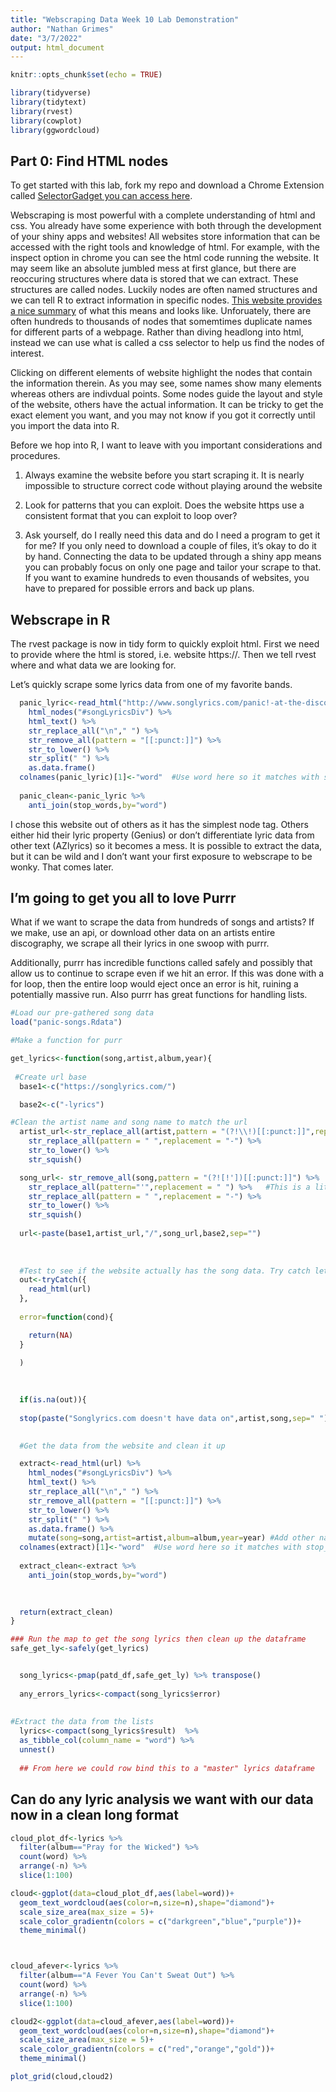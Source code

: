 ```yaml
---
title: "Webscraping Data Week 10 Lab Demonstration"
author: "Nathan Grimes"
date: "3/7/2022"
output: html_document
---
```


```r
knitr::opts_chunk$set(echo = TRUE)

library(tidyverse)
library(tidytext)
library(rvest)
library(cowplot)
library(ggwordcloud)

```

## Part 0: Find HTML nodes

To get started with this lab, fork my repo and download a Chrome Extension called [SelectorGadget you can access here](https://chrome.google.com/webstore/detail/selectorgadget/mhjhnkcfbdhnjickkkdbjoemdmbfginb?hl=en).

Webscraping is most powerful with a complete understanding of html and css. You already have some experience with both through the development of your shiny apps and websites! All websites store information that can be accessed with the right tools and knowledge of html. For example, with the inspect option in chrome you can see the html code running the website. It may seem like an absolute jumbled mess at first glance, but there are reoccuring structures where data is stored that we can extract. These structures are called nodes. Luckily nodes are often named structures and we can tell R to extract information in specific nodes. [This website provides a nice summary](https://www.w3schools.com/js/js_htmldom_navigation.asp#:~:text=using%20node%20relationships.-,DOM%20Nodes,HTML%20elements%20are%20text%20nodes) of what this means and looks like. Unforuately, there are often hundreds to thousands of nodes that somemtimes duplicate names for different parts of a webpage. Rather than diving headlong into html, instead we can use what is called a css selector to help us find the nodes of interest.  

Clicking on different elements of website highlight the nodes that contain the information therein. As you may see, some names show many elements whereas others are indivdual points. Some nodes guide the layout and style of the website, others have the actual information. It can be tricky to get the exact element you want, and you may not know if you got it correctly until you import the data into R. 

Before we hop into R, I want to leave with you important considerations and procedures.

1) Always examine the website before you start scraping it. It is nearly impossible to structure correct code without playing around the website

2) Look for patterns that you can exploit. Does the website https use a consistent format that you can exploit to loop over?

3) Ask yourself, do I really need this data and do I need a program to get it for me? If you only need to download a couple of files, it's okay to do it by hand. Connecting the data to be updated through a shiny app means you can probably focus on only one page and tailor your scrape to that. If you want to examine hundreds to even thousands of websites, you have to prepared for possible errors and back up plans.

## Webscrape in R

The rvest package is now in tidy form to quickly exploit html. First we need to provide where the html is stored, i.e. website https://. Then we tell rvest where and what data we are looking for.

Let's quickly scrape some lyrics data from one of my favorite bands.

```r
  panic_lyric<-read_html("http://www.songlyrics.com/panic!-at-the-disco/i-write-sins-not-tragedies-lyrics/") %>% 
    html_nodes("#songLyricsDiv") %>% 
    html_text() %>% 
    str_replace_all("\n"," ") %>% 
    str_remove_all(pattern = "[[:punct:]]") %>% 
    str_to_lower() %>% 
    str_split(" ") %>% 
    as.data.frame()  
  colnames(panic_lyric)[1]<-"word"  #Use word here so it matches with stop_words
  
  panic_clean<-panic_lyric %>% 
    anti_join(stop_words,by="word")
```

I chose this website out of others as it has the simplest node tag. Others either hid their lyric property (Genius) or don't differentiate lyric data from other text (AZlyrics) so it becomes a mess. It is possible to extract the data, but it can be wild and I don't want your first exposure to webscrape to be wonky. That comes later. 

## I'm going to get you all to love Purrr

What if we want to scrape the data from hundreds of songs and artists? If we make, use an api, or download other data on an artists entire discography, we scrape all their lyrics in one swoop with purrr.  

Additionally, purrr has incredible functions called safely and possibly that allow us to continue to scrape even if we hit an error. If this was done with a for loop, then the entire loop would eject once an error is hit, ruining a potentially massive run. Also purrr has great functions for handling lists.

```r
#Load our pre-gathered song data
load("panic-songs.Rdata")

```


```r

#Make a function for purr

get_lyrics<-function(song,artist,album,year){
    
 #Create url base
  base1<-c("https://songlyrics.com/")

  base2<-c("-lyrics")

#Clean the artist name and song name to match the url
  artist_url<-str_replace_all(artist,pattern = "(?!\\!)[[:punct:]]",replacement = " ") %>% 
    str_replace_all(pattern = " ",replacement = "-") %>%
    str_to_lower() %>% 
    str_squish()

  song_url<- str_remove_all(song,pattern = "(?![!'])[[:punct:]]") %>%   #The (?!\\[!']) tells R to ignore all punct except ! and '
    str_replace_all(pattern="'",replacement = " ") %>%   #This is a little thing I noticed specific to the website in how they handle apostrophes
    str_replace_all(pattern = " ",replacement = "-") %>%
    str_to_lower() %>% 
    str_squish() 
  
  url<-paste(base1,artist_url,"/",song_url,base2,sep="")
  
 
  
  #Test to see if the website actually has the song data. Try catch lets me define errors that purr will put out
  out<-tryCatch({
    read_html(url)
  },
  
  error=function(cond){

    return(NA)
  }
  
  )
  

 
  if(is.na(out)){
    
  stop(paste("Songlyrics.com doesn't have data on",artist,song,sep=" "))}  

  
  #Get the data from the website and clean it up

  extract<-read_html(url) %>% 
    html_nodes("#songLyricsDiv") %>% 
    html_text() %>% 
    str_replace_all("\n"," ") %>% 
    str_remove_all(pattern = "[[:punct:]]") %>% 
    str_to_lower() %>% 
    str_split(" ") %>% 
    as.data.frame() %>% 
    mutate(song=song,artist=artist,album=album,year=year) #Add other names
  colnames(extract)[1]<-"word"  #Use word here so it matches with stop_words
  
  extract_clean<-extract %>% 
    anti_join(stop_words,by="word")
  

  
  return(extract_clean)
}
```

```r
### Run the map to get the song lyrics then clean up the dataframe
safe_get_ly<-safely(get_lyrics)


  song_lyrics<-pmap(patd_df,safe_get_ly) %>% transpose()
  
  any_errors_lyrics<-compact(song_lyrics$error)
  
  
#Extract the data from the lists  
  lyrics<-compact(song_lyrics$result)  %>% 
  as_tibble_col(column_name = "word") %>% 
  unnest()
  
  ## From here we could row bind this to a "master" lyrics dataframe
```
## Can do any lyric analysis we want with our data now in a clean long format

```r
cloud_plot_df<-lyrics %>% 
  filter(album=="Pray for the Wicked") %>% 
  count(word) %>% 
  arrange(-n) %>% 
  slice(1:100)

cloud<-ggplot(data=cloud_plot_df,aes(label=word))+
  geom_text_wordcloud(aes(color=n,size=n),shape="diamond")+
  scale_size_area(max_size = 5)+
  scale_color_gradientn(colors = c("darkgreen","blue","purple"))+
  theme_minimal()



cloud_afever<-lyrics %>% 
  filter(album=="A Fever You Can't Sweat Out") %>% 
  count(word) %>% 
  arrange(-n) %>% 
  slice(1:100)

cloud2<-ggplot(data=cloud_afever,aes(label=word))+
  geom_text_wordcloud(aes(color=n,size=n),shape="diamond")+
  scale_size_area(max_size = 5)+
  scale_color_gradientn(colors = c("red","orange","gold"))+
  theme_minimal()

plot_grid(cloud,cloud2)
```

